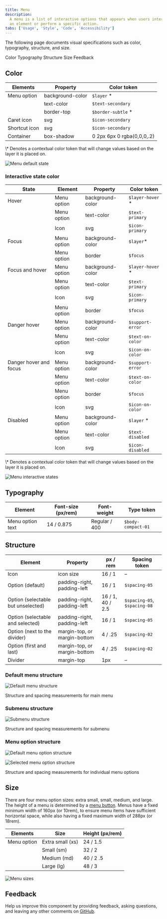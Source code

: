 ```yaml
---
title: Menu
description:
  A menu is a list of interactive options that appears when users interact with
  an element or perform a specific action.
tabs: ['Usage', 'Style', 'Code', 'Accessibility']
---
```


<PageDescription>

The following page documents visual specifications such as color, typography,
structure, and size.

</PageDescription>

<AnchorLinks>

<AnchorLink>Color</AnchorLink> <AnchorLink>Typography</AnchorLink>
<AnchorLink>Structure</AnchorLink> <AnchorLink>Size</AnchorLink>
<AnchorLink>Feedback</AnchorLink>

</AnchorLinks>

## Color

| Elements      | Property         | Color token                |
| ------------- | ---------------- | -------------------------- |
| Menu option   | background-color | `$layer` \*                |
|               | text-color       | `$text-secondary`          |
|               | border-top       | `$border-subtle` \*        |
| Caret icon    | svg              | `$icon-secondary`          |
| Shortcut icon | svg              | `$icon-secondary`          |
| Container     | box-shadow       | 0 2px 6px 0 rgba(0,0,0,.2) |

<Caption fullWidth>
  \* Denotes a contextual color token that will change values based on the layer
  it is placed on.
</Caption>

<Row>
<Column colLg={8}>

![Menu default state](images/style-menu-default-state.png)

</Column>
</Row>

### Interactive state color

| State                  | Element     | Property         | Color token       |
| ---------------------- | ----------- | ---------------- | ----------------- |
| Hover                  | Menu option | background-color | `$layer-hover` \* |
|                        | Menu option | text-color       | `$text-primary`   |
|                        | Icon        | svg              | `$icon-primary`   |
| Focus                  | Menu option | background-color | `$layer`\*        |
|                        | Menu option | border           | `$focus`          |
| Focus and hover        | Menu option | background-color | `$layer-hover` \* |
|                        | Menu option | text-color       | `$text-primary`   |
|                        | Icon        | svg              | `$icon-primary`   |
|                        | Menu option | border           | `$focus`          |
| Danger hover           | Menu option | background-color | `$support-error`  |
|                        | Menu option | text-color       | `$text-on-color`  |
|                        | Icon        | svg              | `$icon-on-color`  |
| Danger hover and focus | Menu option | background-color | `$support-error`  |
|                        | Menu option | text-color       | `$text-on-color`  |
|                        | Menu option | border           | `$focus`          |
|                        | Icon        | svg              | `$icon-on-color`  |
| Disabled               | Menu option | background-color | `$layer` \*       |
|                        | Menu option | text-color       | `$text-disabled`  |
|                        | Icon        | svg              | `$icon-disabled`  |

<Caption fullWidth>
  \* Denotes a contextual color token that will change values based on the layer
  it is placed on.
</Caption>

<Row>
<Column colLg={8}>

![Menu interactive states](images/style-menu-interactive-states.png)

</Column>
</Row>

## Typography

| Element          | Font-size (px/rem) | Font-weight   | Type token         |
| ---------------- | ------------------ | ------------- | ------------------ |
| Menu option text | 14 / 0.875         | Regular / 400 | `$body-compact-01` |

## Structure

| Element                            | Property                     | px / rem         | Spacing token                |
| ---------------------------------- | ---------------------------- | ---------------- | ---------------------------- |
| Icon                               | icon size                    | 16 / 1           | –                            |
| Option (default)                   | padding-right, padding-left  | 16 / 1           | `$spacing-05`                |
| Option (selectable but unselected) | padding-right, padding-left  | 16 / 1, 40 / 2.5 | `$spacing-05`, `$spacing-08` |
| Option (selectable and selected)   | padding-right, padding-left  | 16 / 1           | `$spacing-05`                |
| Option (next to the divider)       | margin-top, or margin-bottom | 4 / .25          | `$spacing-02`                |
| Option (first and last)            | margin-top, or margin-bottom | 4 / .25          | `$spacing-02`                |
| Divider                            | margin-top                   | 1px              | –                            |

### Default menu structure

<div className="image--fixed">

![Default menu structure](images/style-menu-structure.png)

</div>

<Caption>Structure and spacing measurements for main menu</Caption>

### Submenu structure

<div className="image--fixed">

![Submenu structure](images/style-menu-structure-submenus.png)

</div>

<Caption>Structure and spacing measurements for submenu</Caption>

### Menu option structure

<div className="image--fixed">

![Default menu option structure](images/style-menu-structure-items.png)

</div>

<div className="image--fixed">

![Selected menu option structure](images/style-menu-structure-items-submenu.png)

</div>

<Caption fullwidth>
  Structure and spacing measurements for individual menu options
</Caption>

## Size

There are four menu option sizes: extra small, small, medium, and large. The
height of a menu is determined by a
[menu button](/components/menu-buttons/style/). Menus have a fixed minimum width
of 160px (or 10rem), to ensure menu items have sufficient horizontal space,
while also having a fixed maximum width of 288px (or 18rem).

| Elements    | Size             | Height (px/rem) |
| ----------- | ---------------- | --------------- |
| Menu option | Extra small (xs) | 24 / 1.5        |
|             | Small (sm)       | 32 / 2          |
|             | Medium (md)      | 40 / 2 .5       |
|             | Large (lg)       | 48 / 3          |

<div className="image--fixed">

![Menu sizes](images/style-menu-size.png)

</div>

## Feedback

Help us improve this component by providing feedback, asking questions, and
leaving any other comments on
[GitHub](https://github.com/carbon-design-system/carbon-website/issues/new?assignees=&labels=feedback&template=feedback.md).
